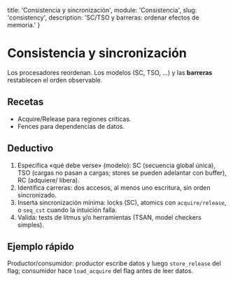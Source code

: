   title: 'Consistencia y sincronización',
  module: 'Consistencia',
  slug: 'consistency',
  description: 'SC/TSO y barreras: ordenar efectos de memoria.'
}

# Consistencia y sincronización

Los procesadores reordenan. Los modelos (SC, TSO, …) y las **barreras** restablecen el orden observable.

## Recetas
- Acquire/Release para regiones críticas.
- Fences para dependencias de datos.

## Deductivo
1. Especifica «qué debe verse» (modelo): SC (secuencia global única), TSO (cargas no pasan a cargas; stores se pueden adelantar con buffer), RC (adquiere/ libera).
2. Identifica carreras: dos accesos, al menos uno escritura, sin orden sincronizado.
3. Inserta sincronización mínima: locks (SC), atomics con `acquire/release`, o `seq_cst` cuando la intuición falla.
4. Valida: tests de litmus y/o herramientas (TSAN, model checkers simples).

## Ejemplo rápido
Productor/consumidor: productor escribe datos y luego `store_release` del flag; consumidor hace `load_acquire` del flag antes de leer datos.
